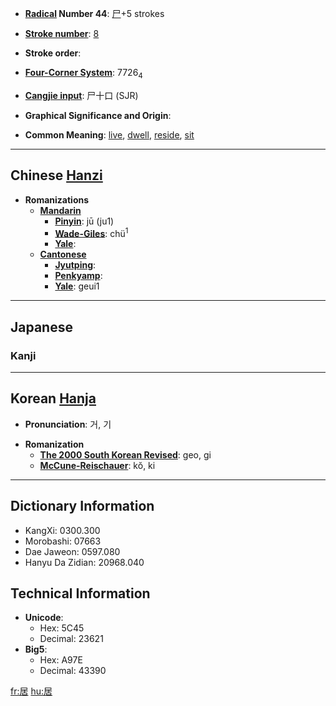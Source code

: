 * '''[[Wiktionary:Chinese radical index| Radical]] Number 44''': [[Wiktionary:Chinese radical index 尸|尸]]+5 strokes

* '''[[Wiktionary:Chinese total strokes index|Stroke number]]''': [[Wiktionary:Chinese total strokes index 8|8]]

* '''Stroke order''': 

* '''[[Wiktionary:Chinese four corner index|Four-Corner System]]''': 7726<sub>4</sub>

* '''[[Wiktionary:Chinese Cangjie index|Cangjie input]]''': 尸十口 (SJR)

* '''Graphical Significance and Origin''': 

* '''Common Meaning''': [[live]], [[dwell]], [[reside]], [[sit]]

----

== Chinese [[Hanzi]] ==

* '''Romanizations'''
** '''[[Mandarin]]'''
*** '''[[Pinyin]]''': jū (ju1)
*** '''[[Wade-Giles]]''': chü<sup>1</sup>
*** '''[[Yale]]''': 
** '''[[Cantonese]]'''
*** '''[[Jyutping]]''':
*** '''[[Penkyamp]]''': 
*** '''[[Yale]]''': geui1



----

== Japanese ==
===Kanji===
{{kanji|[[きょ]] ([[kyo]]), [[き]] ([[ki]])|[[いる]] ([[居る]], [[iru]]), [[おる]] ([[居る]], [[oru]]), [[おく]] ([[oku]])}}




----

== Korean [[Hanja]] ==

* '''Pronunciation''': 거, 기

* '''Romanization'''
** '''[[The 2000 South Korean Revised Romanization|The 2000 South Korean Revised]]''': geo, gi
** '''[[McCune-Reischauer]]''': kŏ, ki

----

== Dictionary Information ==

* KangXi: 0300.300
* Morobashi: 07663
* Dae Jaweon: 0597.080
* Hanyu Da Zidian: 20968.040

== Technical Information ==

* '''Unicode''':
** Hex: 5C45
** Decimal: 23621
* '''Big5''':
** Hex: A97E
** Decimal: 43390

[[fr:居]]
[[hu:居]]